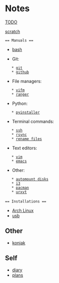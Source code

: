 = Notes =

[[TODO]]

[[scratch]]

 == Manuals ==
 
* [[bash]]

* Git:
    * [[git]]
    * [[github]]

* File managers:
    * [[vifm]]
    * [[ranger]]

* Python:
    * [[pyinstaller]]
 
* Terminal commands:
    * [[ssh]]
    * [[rsync]]
    * [[rename_files|rename files]]

* Text editors:
    * [[vim]]
    * [[emacs]]

* Other:
    * [[automount_disks|automount disks]]
    * [[i3]]
    * [[pacman]]
    * [[urxvt]]
 
 == Installations ==
* [[arch_linux_installation|Arch Linux]]
* [[usb]]

== Other ==
* [[konjak]]

== Self ==
* [[diary/diary|diary]]
* [[diary/plans|plans]]
